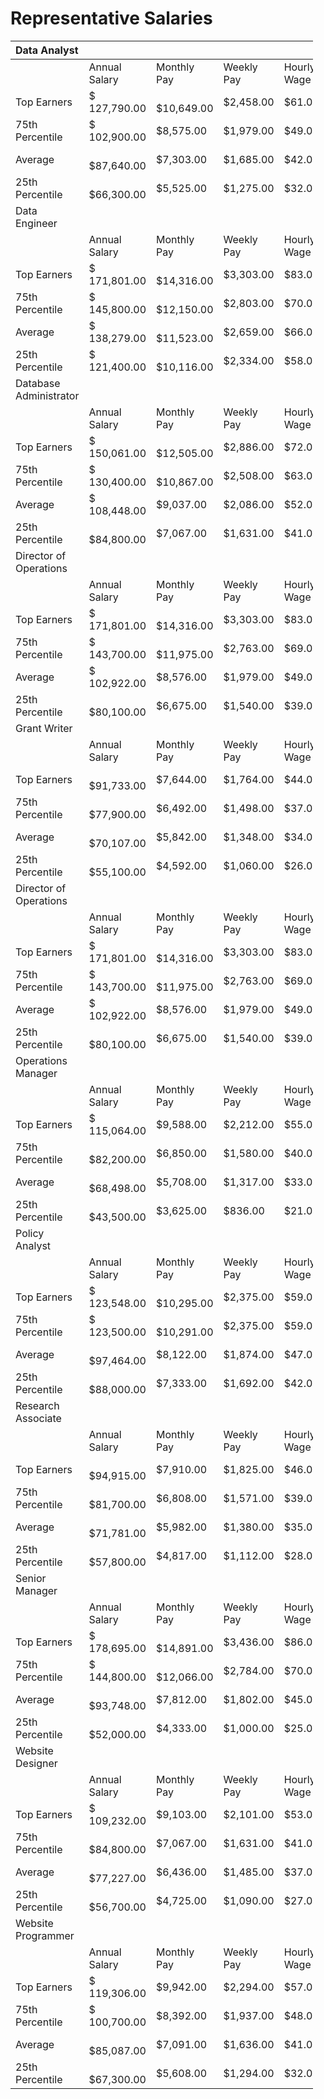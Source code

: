 # Representative Salaries {#sec-representative-salaries}

+------------------------+---------------+-------------+------------+-------------+
| Data Analyst           |               |             |            |             |
+:=======================+===============+=============+============+=============+
|                        | Annual Salary | Monthly Pay | Weekly Pay | Hourly Wage |
+------------------------+---------------+-------------+------------+-------------+
| Top Earners            | \$ 127,790.00 | \           | \$2,458.00 | \$61.00     |
|                        |               | \$10,649.00 |            |             |
+------------------------+---------------+-------------+------------+-------------+
| 75th Percentile        | \$ 102,900.00 | \$8,575.00  | \$1,979.00 | \$49.00     |
+------------------------+---------------+-------------+------------+-------------+
| Average                | \             | \$7,303.00  | \$1,685.00 | \$42.00     |
|                        | \$87,640.00   |             |            |             |
+------------------------+---------------+-------------+------------+-------------+
| 25th Percentile        | \             | \$5,525.00  | \$1,275.00 | \$32.00     |
|                        | \$66,300.00   |             |            |             |
+------------------------+---------------+-------------+------------+-------------+
| Data Engineer          |               |             |            |             |
+------------------------+---------------+-------------+------------+-------------+
|                        | Annual Salary | Monthly Pay | Weekly Pay | Hourly Wage |
+------------------------+---------------+-------------+------------+-------------+
| Top Earners            | \$ 171,801.00 | \           | \$3,303.00 | \$83.00     |
|                        |               | \$14,316.00 |            |             |
+------------------------+---------------+-------------+------------+-------------+
| 75th Percentile        | \$ 145,800.00 | \           | \$2,803.00 | \$70.00     |
|                        |               | \$12,150.00 |            |             |
+------------------------+---------------+-------------+------------+-------------+
| Average                | \$ 138,279.00 | \           | \$2,659.00 | \$66.00     |
|                        |               | \$11,523.00 |            |             |
+------------------------+---------------+-------------+------------+-------------+
| 25th Percentile        | \$ 121,400.00 | \           | \$2,334.00 | \$58.00     |
|                        |               | \$10,116.00 |            |             |
+------------------------+---------------+-------------+------------+-------------+
| Database Administrator |               |             |            |             |
+------------------------+---------------+-------------+------------+-------------+
|                        | Annual Salary | Monthly Pay | Weekly Pay | Hourly Wage |
+------------------------+---------------+-------------+------------+-------------+
| Top Earners            | \$ 150,061.00 | \           | \$2,886.00 | \$72.00     |
|                        |               | \$12,505.00 |            |             |
+------------------------+---------------+-------------+------------+-------------+
| 75th Percentile        | \$ 130,400.00 | \           | \$2,508.00 | \$63.00     |
|                        |               | \$10,867.00 |            |             |
+------------------------+---------------+-------------+------------+-------------+
| Average                | \$ 108,448.00 | \$9,037.00  | \$2,086.00 | \$52.00     |
+------------------------+---------------+-------------+------------+-------------+
| 25th Percentile        | \             | \$7,067.00  | \$1,631.00 | \$41.00     |
|                        | \$84,800.00   |             |            |             |
+------------------------+---------------+-------------+------------+-------------+
| Director of Operations |               |             |            |             |
+------------------------+---------------+-------------+------------+-------------+
|                        | Annual Salary | Monthly Pay | Weekly Pay | Hourly Wage |
+------------------------+---------------+-------------+------------+-------------+
| Top Earners            | \$ 171,801.00 | \           | \$3,303.00 | \$83.00     |
|                        |               | \$14,316.00 |            |             |
+------------------------+---------------+-------------+------------+-------------+
| 75th Percentile        | \$ 143,700.00 | \           | \$2,763.00 | \$69.00     |
|                        |               | \$11,975.00 |            |             |
+------------------------+---------------+-------------+------------+-------------+
| Average                | \$ 102,922.00 | \$8,576.00  | \$1,979.00 | \$49.00     |
+------------------------+---------------+-------------+------------+-------------+
| 25th Percentile        | \             | \$6,675.00  | \$1,540.00 | \$39.00     |
|                        | \$80,100.00   |             |            |             |
+------------------------+---------------+-------------+------------+-------------+
| Grant Writer           |               |             |            |             |
+------------------------+---------------+-------------+------------+-------------+
|                        | Annual Salary | Monthly Pay | Weekly Pay | Hourly Wage |
+------------------------+---------------+-------------+------------+-------------+
| Top Earners            | \             | \$7,644.00  | \$1,764.00 | \$44.00     |
|                        | \$91,733.00   |             |            |             |
+------------------------+---------------+-------------+------------+-------------+
| 75th Percentile        | \             | \$6,492.00  | \$1,498.00 | \$37.00     |
|                        | \$77,900.00   |             |            |             |
+------------------------+---------------+-------------+------------+-------------+
| Average                | \             | \$5,842.00  | \$1,348.00 | \$34.00     |
|                        | \$70,107.00   |             |            |             |
+------------------------+---------------+-------------+------------+-------------+
| 25th Percentile        | \             | \$4,592.00  | \$1,060.00 | \$26.00     |
|                        | \$55,100.00   |             |            |             |
+------------------------+---------------+-------------+------------+-------------+
| Director of Operations |               |             |            |             |
+------------------------+---------------+-------------+------------+-------------+
|                        | Annual Salary | Monthly Pay | Weekly Pay | Hourly Wage |
+------------------------+---------------+-------------+------------+-------------+
| Top Earners            | \$ 171,801.00 | \           | \$3,303.00 | \$83.00     |
|                        |               | \$14,316.00 |            |             |
+------------------------+---------------+-------------+------------+-------------+
| 75th Percentile        | \$ 143,700.00 | \           | \$2,763.00 | \$69.00     |
|                        |               | \$11,975.00 |            |             |
+------------------------+---------------+-------------+------------+-------------+
| Average                | \$ 102,922.00 | \$8,576.00  | \$1,979.00 | \$49.00     |
+------------------------+---------------+-------------+------------+-------------+
| 25th Percentile        | \             | \$6,675.00  | \$1,540.00 | \$39.00     |
|                        | \$80,100.00   |             |            |             |
+------------------------+---------------+-------------+------------+-------------+
| Operations Manager     |               |             |            |             |
+------------------------+---------------+-------------+------------+-------------+
|                        | Annual Salary | Monthly Pay | Weekly Pay | Hourly Wage |
+------------------------+---------------+-------------+------------+-------------+
| Top Earners            | \$ 115,064.00 | \$9,588.00  | \$2,212.00 | \$55.00     |
+------------------------+---------------+-------------+------------+-------------+
| 75th Percentile        | \             | \$6,850.00  | \$1,580.00 | \$40.00     |
|                        | \$82,200.00   |             |            |             |
+------------------------+---------------+-------------+------------+-------------+
| Average                | \             | \$5,708.00  | \$1,317.00 | \$33.00     |
|                        | \$68,498.00   |             |            |             |
+------------------------+---------------+-------------+------------+-------------+
| 25th Percentile        | \             | \$3,625.00  | \$836.00   | \$21.00     |
|                        | \$43,500.00   |             |            |             |
+------------------------+---------------+-------------+------------+-------------+
| Policy Analyst         |               |             |            |             |
+------------------------+---------------+-------------+------------+-------------+
|                        | Annual Salary | Monthly Pay | Weekly Pay | Hourly Wage |
+------------------------+---------------+-------------+------------+-------------+
| Top Earners            | \$ 123,548.00 | \           | \$2,375.00 | \$59.00     |
|                        |               | \$10,295.00 |            |             |
+------------------------+---------------+-------------+------------+-------------+
| 75th Percentile        | \$ 123,500.00 | \           | \$2,375.00 | \$59.00     |
|                        |               | \$10,291.00 |            |             |
+------------------------+---------------+-------------+------------+-------------+
| Average                | \             | \$8,122.00  | \$1,874.00 | \$47.00     |
|                        | \$97,464.00   |             |            |             |
+------------------------+---------------+-------------+------------+-------------+
| 25th Percentile        | \             | \$7,333.00  | \$1,692.00 | \$42.00     |
|                        | \$88,000.00   |             |            |             |
+------------------------+---------------+-------------+------------+-------------+
| Research Associate     |               |             |            |             |
+------------------------+---------------+-------------+------------+-------------+
|                        | Annual Salary | Monthly Pay | Weekly Pay | Hourly Wage |
+------------------------+---------------+-------------+------------+-------------+
| Top Earners            | \             | \$7,910.00  | \$1,825.00 | \$46.00     |
|                        | \$94,915.00   |             |            |             |
+------------------------+---------------+-------------+------------+-------------+
| 75th Percentile        | \             | \$6,808.00  | \$1,571.00 | \$39.00     |
|                        | \$81,700.00   |             |            |             |
+------------------------+---------------+-------------+------------+-------------+
| Average                | \             | \$5,982.00  | \$1,380.00 | \$35.00     |
|                        | \$71,781.00   |             |            |             |
+------------------------+---------------+-------------+------------+-------------+
| 25th Percentile        | \             | \$4,817.00  | \$1,112.00 | \$28.00     |
|                        | \$57,800.00   |             |            |             |
+------------------------+---------------+-------------+------------+-------------+
| Senior Manager         |               |             |            |             |
+------------------------+---------------+-------------+------------+-------------+
|                        | Annual Salary | Monthly Pay | Weekly Pay | Hourly Wage |
+------------------------+---------------+-------------+------------+-------------+
| Top Earners            | \$ 178,695.00 | \           | \$3,436.00 | \$86.00     |
|                        |               | \$14,891.00 |            |             |
+------------------------+---------------+-------------+------------+-------------+
| 75th Percentile        | \$ 144,800.00 | \           | \$2,784.00 | \$70.00     |
|                        |               | \$12,066.00 |            |             |
+------------------------+---------------+-------------+------------+-------------+
| Average                | \             | \$7,812.00  | \$1,802.00 | \$45.00     |
|                        | \$93,748.00   |             |            |             |
+------------------------+---------------+-------------+------------+-------------+
| 25th Percentile        | \             | \$4,333.00  | \$1,000.00 | \$25.00     |
|                        | \$52,000.00   |             |            |             |
+------------------------+---------------+-------------+------------+-------------+
| Website Designer       |               |             |            |             |
+------------------------+---------------+-------------+------------+-------------+
|                        | Annual Salary | Monthly Pay | Weekly Pay | Hourly Wage |
+------------------------+---------------+-------------+------------+-------------+
| Top Earners            | \$ 109,232.00 | \$9,103.00  | \$2,101.00 | \$53.00     |
+------------------------+---------------+-------------+------------+-------------+
| 75th Percentile        | \             | \$7,067.00  | \$1,631.00 | \$41.00     |
|                        | \$84,800.00   |             |            |             |
+------------------------+---------------+-------------+------------+-------------+
| Average                | \             | \$6,436.00  | \$1,485.00 | \$37.00     |
|                        | \$77,227.00   |             |            |             |
+------------------------+---------------+-------------+------------+-------------+
| 25th Percentile        | \             | \$4,725.00  | \$1,090.00 | \$27.00     |
|                        | \$56,700.00   |             |            |             |
+------------------------+---------------+-------------+------------+-------------+
| Website Programmer     |               |             |            |             |
+------------------------+---------------+-------------+------------+-------------+
|                        | Annual Salary | Monthly Pay | Weekly Pay | Hourly Wage |
+------------------------+---------------+-------------+------------+-------------+
| Top Earners            | \$ 119,306.00 | \$9,942.00  | \$2,294.00 | \$57.00     |
+------------------------+---------------+-------------+------------+-------------+
| 75th Percentile        | \$ 100,700.00 | \$8,392.00  | \$1,937.00 | \$48.00     |
+------------------------+---------------+-------------+------------+-------------+
| Average                | \             | \$7,091.00  | \$1,636.00 | \$41.00     |
|                        | \$85,087.00   |             |            |             |
+------------------------+---------------+-------------+------------+-------------+
| 25th Percentile        | \             | \$5,608.00  | \$1,294.00 | \$32.00     |
|                        | \$67,300.00   |             |            |             |
+------------------------+---------------+-------------+------------+-------------+

# 
